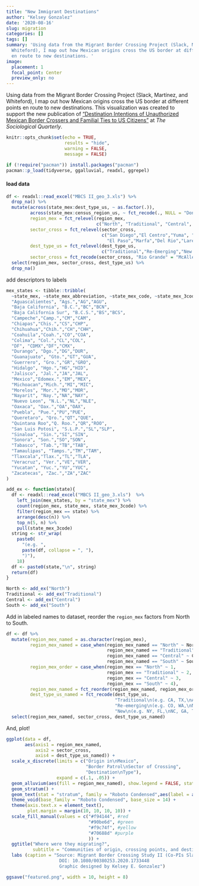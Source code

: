 ```yaml
---
title: "New Immigrant Destinations"
author: "Kelsey Gonzalez"
date: '2020-08-16'
slug: migration
categories: []
tags: []
summary: 'Using data from the Migrant Border Crossing Project (Slack, Martínez, and
  Whiteford), I map out how Mexican origins cross the US border at different points
  en route to new destinations. '
image:
  placement: 1
  focal_point: Center
  preview_only: no
---
```


Using data from the Migrant Border Crossing Project (Slack, Martínez, and Whiteford), I map out how Mexican origins cross the US border at different points en route to new destinations. This visualization was created to support the new publication of ["Destination Intentions of Unauthorized Mexican Border Crossers and Familial Ties to US Citizens"](http://doi.org/10.1080/00380253.2020.1733448) at *The Sociological Quarterly*.

```r
knitr::opts_chunk$set(echo = TRUE, 
                      results = "hide",
                      warning = FALSE,
                      message = FALSE)

if (!require("pacman")) install.packages("pacman")
pacman::p_load(tidyverse, ggalluvial, readxl, ggrepel)

```


#### load data ####
```r
df <- readxl::read_excel("MBCS II_geo_3.xls") %>%
  drop_na() %>%
  mutate(across(state_mex:dest_type_us, ~ as.factor(.)),
         across(state_mex:census_region_us, ~ fct_recode(., NULL = "Don't Know")),
         region_mex = fct_relevel(region_mex,
                                  c("North", "Traditional", "Central", "South")),
         sector_cross = fct_relevel(sector_cross,
                                    c("San Diego","El Centro","Yuma", "Tucson",
                                      "El Paso","Marfa","Del Rio","Laredo","McAllen")),
         dest_type_us = fct_relevel(dest_type_us,
                                    c("Traditional","Re-Emerging","New Destination")),
         sector_cross = fct_recode(sector_cross, "Rio Grande" = "McAllen")) %>%
  select(region_mex, sector_cross, dest_type_us) %>%
  drop_na()

```


add descriptors to labels
```r

mex_states <- tibble::tribble(
  ~state_mex, ~state_mex_abbreviation, ~state_mex_code, ~state_mex_3code,
  "Aguascalientes", "Ags.","AG","AGU",
  "Baja California", "B.C.","BC","BCN",
  "Baja California Sur", "B.C.S.","BS","BCS",
  "Campeche","Camp.","CM","CAM",
  "Chiapas","Chis.","CS","CHP",
  "Chihuahua","Chih.","CH","CHH",
  "Coahuila","Coah.","CO","COA",
  "Colima", "Col.","CL","COL",
  "DF", "CDMX","DF","CMX",
  "Durango", "Dgo.","DG","DUR",
  "Guanajuato", "Gto.","GT","GUA",
  "Guerrero", "Gro.","GR","GRO",
  "Hidalgo", "Hgo.","HG","HID",
  "Jalisco", "Jal.","JA","JAL",
  "Mexico","Edomex.","EM","MEX",
  "Michoacan","Mich.","MI","MIC",
  "Morelos", "Mor.","MO","MOR",
  "Nayarit", "Nay.","NA","NAY",
  "Nuevo Leon", "N.L.","NL","NLE",
  "Oaxaca", "Oax.","OA","OAX",
  "Puebla", "Pue.","PU","PUE",
  "Queretaro", "Qro.","QT","QUE",
  "Quintana Roo","Q. Roo.","QR","ROO",
  "San Luis Potosi", "S.L.P.","SL","SLP",
  "Sinaloa", "Sin.","SI","SIN",
  "Sonora", "Son.","SO","SON",
  "Tabasco", "Tab.","TB","TAB",
  "Tamaulipas", "Tamps.","TM","TAM",
  "Tlaxcala","Tlax.","TL","TLA",
  "Veracruz", "Ver.","VE","VER",
  "Yucatan", "Yuc.","YU","YUC",
  "Zacatecas", "Zac.","ZA","ZAC"
)

add_ex <- function(state){
  df <- readxl::read_excel("MBCS II_geo_3.xls")  %>%
    left_join(mex_states, by = "state_mex") %>%
    count(region_mex, state_mex, state_mex_3code) %>%
    filter(region_mex == state) %>%
    arrange(desc(n)) %>%
    top_n(5, n) %>%
    pull(state_mex_3code)
  string <- str_wrap(
    paste0(
      "(e.g. ",
      paste(df, collapse = ", "),
      ")"),
    18)
  df <- paste0(state,"\n", string)
  return(df)
}

North <- add_ex("North")
Traditional <- add_ex("Traditional")
Central <- add_ex("Central")
South <- add_ex("South")
```


Add in labeled names to dataset, reorder the `region_mex` factors from North to South. 
```r
df <- df %>%
  mutate(region_mex_named = as.character(region_mex),
         region_mex_named = case_when(region_mex_named == "North" ~ North,
                                      region_mex_named == "Traditional" ~ Traditional,
                                      region_mex_named == "Central" ~ Central,
                                      region_mex_named == "South" ~ South),
         region_mex_order = case_when(region_mex == "North" ~ 1,
                                      region_mex == "Traditional" ~ 2,
                                      region_mex == "Central" ~ 3,
                                      region_mex == "South" ~ 4),
         region_mex_named = fct_reorder(region_mex_named, region_mex_order),
         dest_type_us_named = fct_recode(dest_type_us,
                                         "Traditional\n(e.g. CA, TX,\nAZ, IL, NM)" = "Traditional",
                                         "Re-emerging\n(e.g. CO, WA,\nNV, OK, OR)" =  "Re-Emerging",
                                         "New\n(e.g. NY, FL,\nNC, GA, TN)" = "New Destination")) %>%
  select(region_mex_named, sector_cross, dest_type_us_named)
```

And, plot! 
```r
ggplot(data = df,
       aes(axis1 = region_mex_named,
           axis2 = sector_cross,
           axis4 = dest_type_us_named)) +
  scale_x_discrete(limits = c("Origin in\nMexico",
                              "Border Patrol\nSector of Crossing",
                              "Destination\nType"),
                   expand = c(.1, .05)) +
  geom_alluvium(aes(fill = region_mex_named), show.legend = FALSE, stat='flow') +
  geom_stratum() +
  geom_text(stat = "stratum", family = "Roboto Condensed",aes(label = after_stat(stratum))) +
  theme_void(base_family = "Roboto Condensed", base_size = 14) +
  theme(axis.text.x = element_text(),
        plot.margin = margin(10, 10, 10, 10)) +
  scale_fill_manual(values = c("#f94144", #red
                               "#90be6d", #green
                               "#f9c74f", #yellow
                               "#70688d" #purple
                               )) +
  ggtitle("Where were they migrating?",
          subtitle = "Communities of origin, crossing points, and destination intentions among unauthorized Mexican migrants") +
  labs (caption = "Source: Migrant Border Crossing Study II (Co-PIs Slack, Martínez, and Whiteford)
                    DOI: 10.1080/00380253.2020.1733448
                    Graphic designed by Kelsey E. Gonzalez")

ggsave("featured.png", width = 10, height = 8)
```


